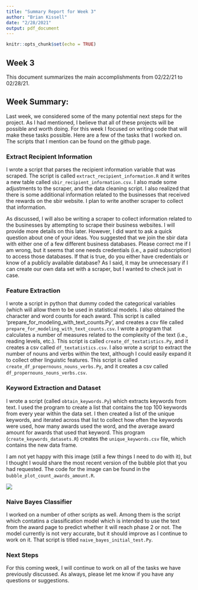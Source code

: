 ```yaml
---
title: "Summary Report for Week 3"
author: "Brian Kissell"
date: "2/28/2021"
output: pdf_document
---
```


```r
knitr::opts_chunk$set(echo = TRUE)
```

## Week 3


This document summarizes the main accomplishments from 02/22/21 to 02/28/21.


## Week Summary:


  Last week, we considered some of the many potential next steps for the project. As I had mentioned, I believe that all of these projects will be possible and worth doing. For this week I focused on writing code that will make these tasks possible. Here are a few of the tasks that I worked on. The scripts that I mention can be found on the github page.


### Extract Recipient Information


  I wrote a script that parses the recipient information variable that was scraped. The script is called `extract_recipient_information.R` and it writes a new table called `sbir_recipient_information.csv`. I also made some adjustments to the scraper, and the data cleaning script. I also realized that there is some additional information related to the businesses that received the rewards on the sbir website. I plan to write another scraper to collect that information. 

  As discussed, I will also be writing a scraper to collect information related to the businesses by attempting to scrape their business websites. I will provide more details on this later. However, I did want to ask a quick question about one of your ideas. You suggested that we join the sbir data with either one of a few different business databases. Please correct me if I am wrong, but it seems that one needs credentials (i.e., a paid subscription) to access those databases. If that is true, do you either have credentials or know of a publicly available database? As I said, it may be unnecessary if I can create our own data set with a scraper, but I wanted to check just in case.


### Feature Extraction


  I wrote a script in python that dummy coded the categorical variables (which will allow them to be used in statistical models. I also obtained the character and word counts for each award. This  script is called 'prepare_for_modeling_with_text_counts.Py', and creates a csv file called `prepare_for_modeling_with_text_counts.csv`. I wrote a program that calculates a number of measures related to the complexity of the text (i.e., reading levels, etc.). This script is called `create_df_textatistics.Py`, and it creates a csv called `df_textatistics.csv`. I also wrote a script to extract the number of nouns and verbs within the text, although I could easily expand it to collect other linguistic features. This script is called `create_df_propernouns_nouns_verbs.Py`, and it creates a csv called `df_propernouns_nouns_verbs.csv`.


### Keyword Extraction and Dataset


  I wrote a script (called `obtain_keywords.Py`) which extracts keywords from text. I used the program to create a list that contains the top 100 keywords from every year within the data set. I then created a list of the unique keywords, and iterated across that list to collect how often the keywords were used, how many awards used the word, and the average award amount for awards that used that keyword. This program (`create_keywords_datasets.R`) creates the `unique_keywords.csv` file, which contains the new data frame.

  I am not yet happy with this image (still a few things I need to do with it), but I thought I would share the most recent version of the bubble plot that you had requested. The code for the image can be found in the `bubble_plot_count_awards_amount.R`.

![](bubble_plot_count_awards_amount.png)


### Naive Bayes Classifier


  I worked on a number of other scripts as well. Among them is the script which contatins a classification model which is intended to use the text from the award page to predict whether it will reach phase 2 or not. The model currently is not very accurate, but it should improve as I continue to work on it. That script is titled `naive_bayes_initial_test.Py`.


### Next Steps


  For this coming week, I will continue to work on all of the tasks we have previously discussed. As always, please let me know if you have any questions or suggestions.

